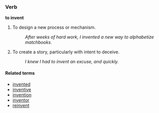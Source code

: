 ===Verb===
'''to invent'''

# To design a new process or mechanism.
#: ''After weeks of hard work, I invented a new way to alphabetize matchbooks.''
# To create a story, particularly with intent to deceive.
#: ''I knew I had to invent an excuse, and quickly.''

====Related terms====
*[[invented]]
*[[inventive]]
*[[invention]]
*[[inventor]]
*[[reinvent]]